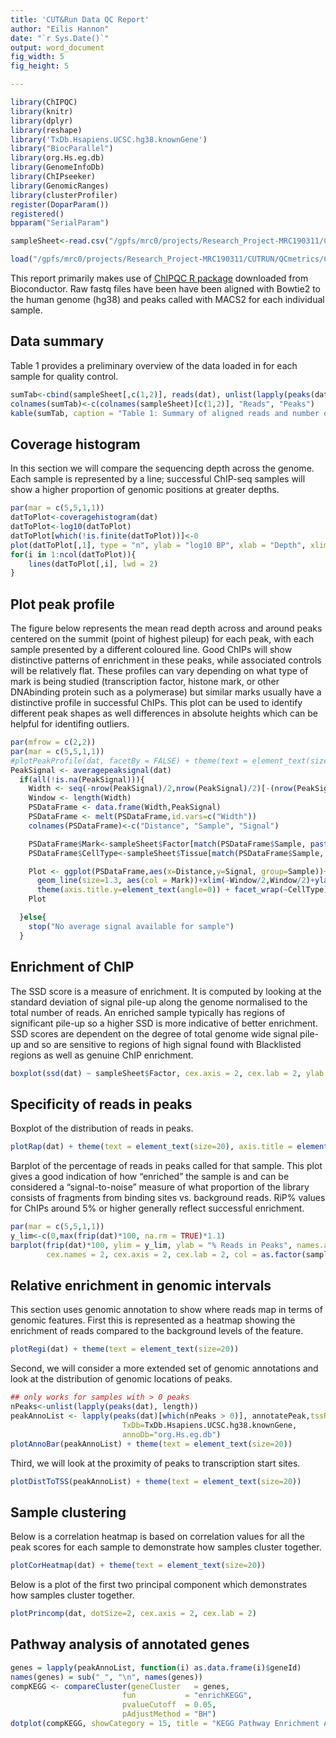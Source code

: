 ---
title: 'CUT&Run Data QC Report'
author: "Eilis Hannon"
date: "`r Sys.Date()`"
output: word_document
fig_width: 5 
fig_height: 5 

---


```{r setup, echo = FALSE, message = FALSE, warning = FALSE,results='hide'}

library(ChIPQC)
library(knitr)
library(dplyr)
library(reshape)
library('TxDb.Hsapiens.UCSC.hg38.knownGene')
library("BiocParallel")
library(org.Hs.eg.db)
library(GenomeInfoDb)
library(ChIPseeker)
library(GenomicRanges)
library(clusterProfiler)
register(DoparParam())
registered() 
bpparam("SerialParam")


```


```{r loadDat, echo = FALSE, message = FALSE,results='hide',fig.keep='all'}
sampleSheet<-read.csv("/gpfs/mrc0/projects/Research_Project-MRC190311/CUTRUN/QCmetrics/SampleSheetForCUTRUN.csv", stringsAsFactors = FALSE, row.names = 1)

load("/gpfs/mrc0/projects/Research_Project-MRC190311/CUTRUN/QCmetrics/ChIPQCMetrics.rdata")
```


This report primarily makes use of [ChIPQC R package](http://bioconductor.org/packages/release/bioc/html/ChIPQC.html) downloaded from Bioconductor. Raw fastq files have been have been aligned with Bowtie2 to the human genome (hg38) and peaks called with MACS2 for each individual sample. 

## Data summary

Table 1 provides a preliminary overview of the data  loaded in for each sample for quality control. 

```{r, summaryDataTable, results = "asis", echo = FALSE, message = FALSE}
sumTab<-cbind(sampleSheet[,c(1,2)], reads(dat), unlist(lapply(peaks(dat), length)))
colnames(sumTab)<-c(colnames(sampleSheet)[c(1,2)], "Reads", "Peaks")
kable(sumTab, caption = "Table 1: Summary of aligned reads and number of peaks")
```
## Coverage histogram

In this section we will compare the sequencing depth across the genome. Each sample is represented by a line; successful ChIP-seq samples will show a higher proportion of genomic positions at greater depths.

```{r coverageHistogram, echo = FALSE, fig.width = 12, fig.height = 12, fig.cap="Plot of log10 base pairs at increasing read depths",results='hide'}
par(mar = c(5,5,1,1))
datToPlot<-coveragehistogram(dat)
datToPlot<-log10(datToPlot)
datToPlot[which(!is.finite(datToPlot))]<-0
plot(datToPlot[,1], type = "n", ylab = "log10 BP", xlab = "Depth", xlim = c(0,100), cex.axis = 2, cex.lab = 2)
for(i in 1:ncol(datToPlot)){
	lines(datToPlot[,i], lwd = 2)
}


```

## Plot peak profile

The figure below represents the mean read depth across and around peaks centered
on the summit (point of highest pileup) for each peak, with each sample presented by a different coloured line. Good ChIPs will show distinctive patterns of enrichment in these peaks, while associated controls will be relatively flat. These profiles can vary depending on what type of mark is being studied (transcription factor, histone mark, or other DNAbinding protein such as a polymerase) but similar marks usually have a distinctive profile in successful ChIPs. This plot can be used to identify different peak shapes as well differences in absolute heights which can be helpful for identifing outliers. 

```{r, echo = FALSE, fig.width = 12, fig.height = 12, fig.cap="Plot of the average signal profile across peaks",results='hide',fig.keep='all'}
par(mfrow = c(2,2))
par(mar = c(5,5,1,1))
#plotPeakProfile(dat, facetBy = FALSE) + theme(text = element_text(size=20))
PeakSignal <- averagepeaksignal(dat)
  if(all(!is.na(PeakSignal))){
    Width <- seq(-nrow(PeakSignal)/2,nrow(PeakSignal)/2)[-(nrow(PeakSignal)/2+1)]
    Window <- length(Width)
    PSDataFrame <- data.frame(Width,PeakSignal)
    PSDataFrame <- melt(PSDataFrame,id.vars=c("Width"))
    colnames(PSDataFrame)<-c("Distance", "Sample", "Signal")

  	PSDataFrame$Mark<-sampleSheet$Factor[match(PSDataFrame$Sample, paste0("X", sampleSheet$SampleID))]
	PSDataFrame$CellType<-sampleSheet$Tissue[match(PSDataFrame$Sample, paste0("X", sampleSheet$SampleID))]

    Plot <- ggplot(PSDataFrame,aes(x=Distance,y=Signal, group=Sample))+
      geom_line(size=1.3, aes(col = Mark))+xlim(-Window/2,Window/2)+ylab("Signal")+
      theme(axis.title.y=element_text(angle=0)) + facet_wrap(~CellType)
    Plot

  }else{
    stop("No average signal available for sample")
  }

```

## Enrichment of ChIP

The SSD score is a measure of enrichment. It is computed by looking at the standard deviation of signal pile-up along the genome normalised to the total number of reads. An enriched sample typically has regions of significant pile-up so a higher SSD is more indicative of better enrichment. SSD scores are dependent on the degree of total genome wide signal pile-up and so are sensitive to regions of high signal found with Blacklisted regions as well as genuine ChIP enrichment.

```{r plotSSD, echo = FALSE, fig.width = 16, fig.height = 12, fig.cap="Boxplot of the SSD across experimental factors",results='hide',fig.keep='all'}

boxplot(ssd(dat) ~ sampleSheet$Factor, cex.axis = 2, cex.lab = 2, ylab = "SSD", xlab = "Mark", main = "")


```


## Specificity of reads in peaks

Boxplot of the distribution of reads in peaks. 

```{r, echo = FALSE, fig.width = 16, fig.height = 12, fig.cap="Plot of the average signal profile across peaks"}
plotRap(dat) + theme(text = element_text(size=20), axis.title = element_text(size = 10, angle = 25))# + facet_wrap(~ sampleSheet$Factor)

```

Barplot of the percentage of reads in peaks called for that sample. This plot gives a good indication of how "enriched" the sample is and can be considered a "signal-to-noise" measure of what proportion of the library consists of fragments from binding sites vs. background reads. RiP% values for ChIPs around 5% or higher generally reflect successful enrichment.

```{r, plotFrip, echo = FALSE, fig.width = 16, fig.height = 12, fig.cap="Plot of the average signal profile across peaks"}
par(mar = c(5,5,1,1))
y_lim<-c(0,max(frip(dat)*100, na.rm = TRUE)*1.1)
barplot(frip(dat)*100, ylim = y_lim, ylab = "% Reads in Peaks", names.arg = sampleSheet$SampleID, 
        cex.names = 2, cex.axis = 2, cex.lab = 2, col = as.factor(sampleSheet$Factor))

```

## Relative enrichment in genomic intervals

This section uses genomic annotation to show where reads map in terms of genomic
features. First this is represented as a heatmap showing the enrichment of reads compared to the
background levels of the feature.


```{r plotGenomicHeatmap, echo = FALSE, fig.width = 16, fig.height = 12, fig.cap="Heatmap genomic feature enrichment",results='hide',fig.keep='all'}
plotRegi(dat) + theme(text = element_text(size=20))
```

Second, we will consider a more extended set of genomic annotations and look at the distribution of genomic locations of peaks. 

```{r plotGenomicAnnotation, echo = FALSE, fig.width = 16, fig.height = 12, fig.cap="Barplot of genomic feature annotation", message = FALSE, warning = FALSE,results='hide',fig.keep='all'}

## only works for samples with > 0 peaks
nPeaks<-unlist(lapply(peaks(dat), length))
peakAnnoList <- lapply(peaks(dat)[which(nPeaks > 0)], annotatePeak,tssRegion=c(-500, 500), 
                         TxDb=TxDb.Hsapiens.UCSC.hg38.knownGene, 
                         annoDb="org.Hs.eg.db")
plotAnnoBar(peakAnnoList) + theme(text = element_text(size=20))

```

Third, we will look at the proximity of peaks to transcription start sites.


```{r plotTSSproximity, echo = FALSE, fig.width = 16, fig.height = 12, fig.cap="Barplot of proximity to TSS", message = FALSE, warning = FALSE,results='hide',fig.keep='all'}
plotDistToTSS(peakAnnoList) + theme(text = element_text(size=20))

```

##

## Sample clustering

Below is a correlation heatmap is based on correlation values for all the peak scores for each sample to demonstrate how samples cluster together.

```{r plotCorHeatmap, echo = FALSE, fig.width = 16, fig.height = 12, fig.cap="Heatmap of sample correlations",results='hide',fig.keep='all'}

plotCorHeatmap(dat) + theme(text = element_text(size=20))

```

Below is a plot of the first two principal component which demonstrates how samples cluster together.

```{r plotPrincomp, echo = FALSE, fig.width = 16, fig.height = 12, fig.cap="",results='hide',fig.keep='all'}

plotPrincomp(dat, dotSize=2, cex.axis = 2, cex.lab = 2) 

```

## Pathway analysis of annotated genes

```{r pathwayAnalysis2,echo = FALSE, fig.width = 16, fig.height = 12, fig.cap="",results='hide',fig.keep='all'}

genes = lapply(peakAnnoList, function(i) as.data.frame(i)$geneId)
names(genes) = sub("_", "\n", names(genes))
compKEGG <- compareCluster(geneCluster   = genes,
                         fun           = "enrichKEGG",
                         pvalueCutoff  = 0.05,
                         pAdjustMethod = "BH")
dotplot(compKEGG, showCategory = 15, title = "KEGG Pathway Enrichment Analysis")
```
